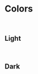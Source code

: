 
<Meta title="Theme/Colors" />

# Colors

<br />

## Light

<br />

<ColorPalette>
  <ColorItem
    title="Indgo"
    subtitle="Primary"
    colors={{
      main: Colors.indgo['50A'],
      light: Colors.indgo['50'],
      dark: Colors.indgo['70'],
      highlight: Colors.indgo['20'],
      bgLight: Colors.indgo['10']
    }}
  />
    <ColorItem
        title="Purple"
        subtitle="Secondary"
        colors={{
            main: Colors.purple['50A'],
            light: Colors.purple['50'],
            dark: Colors.purple['70'],
            highlight: Colors.purple['20'],
            bgLight: Colors.purple['10']
        }}
    />
    <ColorItem
        title="Red"
        subtitle="Secondary"
        colors={{
            main: Colors.red['50A'],
            light: Colors.red['50'],
            dark: Colors.red['70'],
            highlight: Colors.red['20'],
            bgLight: Colors.red['10']
        }}
    />
    <ColorItem
        title="Blue"
        subtitle="Secondary"
        colors={{
            main: Colors.blue['50A'],
            light: Colors.blue['50'],
            dark: Colors.blue['70'],
            highlight: Colors.blue['20'],
            bgLight: Colors.blue['10']
        }}
    />
    <ColorItem
        title="Common"
        subtitle="UI"
        colors={{
            ui20: Colors.gray['70'],
            ui60: Colors.gray['50'],
            ui80: Colors.gray['40'],
            ui90: Colors.gray['30'],
            ui95: Colors.gray['20'],
            ui98: Colors.gray['10'],
            uiWhite: Colors.common.white,
            uiBlack: Colors.common.black,
        }}
    />
    <ColorItem
        title="Common"
        subtitle="BG"
        colors={{
            bg01: Colors.common.white,
            bg02: Colors.gray['20'],
            bg03: Colors.gray['10'],
        }}
    />
    <ColorItem
        title="Common"
        subtitle="Line"
        colors={{
            line01: Colors.gray['30'],
            line02: Colors.gray['20']
        }}
    />
    <ColorItem
        title="Common"
        subtitle="Gradation"
        colors={{
            gradation0: `linear-gradient(180deg, ${Colors.common.gradationW[0]} 0%, ${Colors.common.gradationW[1]} 100%)`,
            gradation180: `linear-gradient(180deg, ${Colors.common.gradationW[1]} 0%, ${Colors.common.gradationW[0]} 100%)`
        }}
    />
    <ColorItem
        title="Common"
        subtitle="Alpha"
        colors={{
            alpha60: 'rgba(255, 255, 255, 0.6)',
            alpha40: 'rgba(255, 255, 255, 0.4)',
            alpha20: 'rgba(255, 255, 255, 0.2)'
        }}
    />
    <ColorItem
        title="Common"
        subtitle="Overlay"
        colors={{
            overlay60: 'rgba(0, 0, 0, 0.6)',
            overlay40: 'rgba(0, 0, 0, 0.4)',
            overlay20: 'rgba(0, 0, 0, 0.2)'
        }}
    />
    <ColorItem
        title="Common"
        subtitle="CMN"
        colors={{
            cmnW: Colors.common.white,
            cmnB: Colors.common.black,
            cmn80: Colors.gray['80']
        }}
    />
    <ColorItem
        title="Common"
        subtitle="CMB"
        colors={{
            cmb20: Colors.gray['20']
        }}
    />
</ColorPalette>

## Dark

<br />

<ColorPalette>
  <ColorItem
    title="Indgo"
    subtitle="Primary"
    colors={{
      main: Colors.indgo['50'],
      light: Colors.indgo['40'],
      dark: Colors.indgo['20'],
      highlight: Colors.indgo['80'],
      bgLight: Colors.indgo['90']
    }}
  />
    <ColorItem
        title="Purple"
        subtitle="Secondary"
        colors={{
            main: Colors.purple['50'],
            light: Colors.purple['40'],
            dark: Colors.purple['20'],
            highlight: Colors.purple['80'],
            bgLight: Colors.purple['90']
        }}
    />
    <ColorItem
        title="Red"
        subtitle="Secondary"
        colors={{
            main: Colors.red['50'],
            light: Colors.red['40'],
            dark: Colors.red['20'],
            highlight: Colors.red['80'],
            bgLight: Colors.red['90']
        }}
    />
    <ColorItem
        title="Blue"
        subtitle="Secondary"
        colors={{
            main: Colors.blue['50'],
            light: Colors.blue['40'],
            dark: Colors.blue['20'],
            highlight: Colors.blue['80'],
            bgLight: Colors.blue['90']
        }}
    />
    <ColorItem
        title="Common"
        subtitle="UI"
        colors={{
            ui20: Colors.common.white,
            ui60: Colors.gray['50'],
            ui80: Colors.gray['60'],
            ui90: Colors.gray['70'],
            ui95: Colors.gray['80'],
            ui98: Colors.gray['90'],
            uiWhite: Colors.common.black,
            uiBlack: Colors.common.white
        }}
    />
    <ColorItem
        title="Common"
        subtitle="BG"
        colors={{
            bg01: Colors.common.black,
            bg02: Colors.gray['80'],
            bg03: Colors.gray['90']
        }}
    />
    <ColorItem
        title="Common"
        subtitle="Line"
        colors={{
            line01: Colors.gray['70'],
            line02: Colors.gray['80']
        }}
    />
    <ColorItem
        title="Common"
        subtitle="Gradation"
        colors={{
            gradation0: `linear-gradient(180deg, ${Colors.common.gradationB[0]} 0%, ${Colors.common.gradationB[1]} 100%)`,
            gradation180: `linear-gradient(180deg, ${Colors.common.gradationB[1]} 0%, ${Colors.common.gradationB[0]} 100%)`
        }}
    />
    <ColorItem
        title="Common"
        subtitle="Alpha"
        colors={{
            alpha60: 'rgba(0, 0, 0, 0.6)',
            alpha40: 'rgba(0, 0, 0, 0.4)',
            alpha20: 'rgba(0, 0, 0, 0.2)'
        }}
    />
    <ColorItem
        title="Common"
        subtitle="Overlay"
        colors={{
            overlay60: 'rgba(0, 0, 0, 0.6)',
            overlay40: 'rgba(0, 0, 0, 0.4)',
            overlay20: 'rgba(0, 0, 0, 0.2)'
        }}
    />
    <ColorItem
        title="Common"
        subtitle="CMN"
        colors={{
            cmnW: Colors.common.white,
            cmnB: Colors.common.black,
            cmn80: Colors.gray['80']
        }}
    />
    <ColorItem
        title="Common"
        subtitle="CMB"
        colors={{
            cmb20: Colors.gray['20']
        }}
    />
</ColorPalette>
